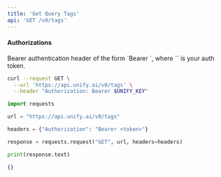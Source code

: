 ```yaml
---
title: 'Get Query Tags'
api: 'GET /v0/tags'
---
```



#### Authorizations

<ParamField header="Authorization" type="string" required="true">
  Bearer authentication header of the form `Bearer <token>`, where `<token>` is your auth token.
</ParamField>

<RequestExample>

```bash cURL
curl --request GET \
  --url 'https://api.unify.ai/v0/tags' \
  --header "Authorization: Bearer $UNIFY_KEY"
```

```python Python
import requests

url = "https://api.unify.ai/v0/tags"

headers = {"Authorization": "Bearer <token>"}

response = requests.request("GET", url, headers=headers)

print(response.text)
```

</RequestExample>
<ResponseExample>

```json 200
{}
```

</ResponseExample>
